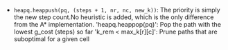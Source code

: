 - `heapq.heappush(pq, (steps + 1, nr, nc, new_k))`: The priority is simply the new step count.No heuristic is added, which is the only difference from the A* implementation.
    'heapq.heappop(pq)': Pop the path with the lowest g_cost (steps) so far
    'k_rem < max_k[r][c]': Prune paths that are suboptimal for a given cell